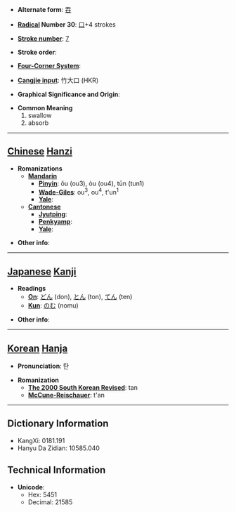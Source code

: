 * '''Alternate form''': [[吞]]

* '''[[Wiktionary:Chinese radical index| Radical]] Number 30''': [[Wiktionary:Chinese radical index 口|口]]+4 strokes

* '''[[Wiktionary:Chinese total strokes index|Stroke number]]''': [[Wiktionary:Chinese total strokes index 7|7]]

* '''Stroke order''': 

* '''[[Wiktionary:Chinese four corner index|Four-Corner System]]''': 

* '''[[Wiktionary:Chinese Cangjie index|Cangjie input]]''': 竹大口 (HKR)

* '''Graphical Significance and Origin''': 

* '''Common Meaning'''
*#swallow
*# absorb


----

== [[Chinese]] [[Hanzi]] ==

* '''Romanizations'''
** '''[[Mandarin]]'''
*** '''[[Pinyin]]''': ǒu (ou3), òu (ou4), tūn (tun1)
*** '''[[Wade-Giles]]''': ou<sup>3</sup>, ou<sup>4</sup>, t'un<sup>1</sup>
*** '''[[Yale]]''': 
** '''[[Cantonese]]'''
*** '''[[Jyutping]]''':
*** '''[[Penkyamp]]''': 
*** '''[[Yale]]''': 

* '''Other info''': 

----

== [[Japanese]] [[Kanji]] ==

* '''Readings'''
** '''[[On]]''': [[どん]] (don), [[とん]] (ton), [[てん]] (ten)
** '''[[Kun]]''': [[のむ]] (nomu)

* '''Other info''':  

----

== [[Korean]] [[Hanja]] ==

* '''Pronunciation''': 탄

* '''Romanization'''
** '''[[The 2000 South Korean Revised Romanization|The 2000 South Korean Revised]]''': tan
** '''[[McCune-Reischauer]]''': t'an

----

== Dictionary Information ==

* KangXi: 0181.191
* Hanyu Da Zidian: 10585.040

== Technical Information ==

* '''Unicode''':
** Hex: 5451
** Decimal: 21585